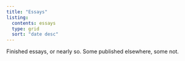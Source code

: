 ```yaml
---
title: "Essays"
listing:
  contents: essays
  type: grid
  sort: "date desc"
---
```


Finished essays, or nearly so. Some published elsewhere, some not.
